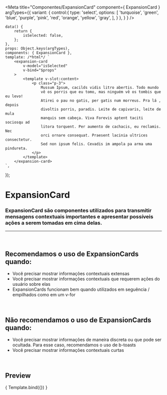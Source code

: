
<Meta
	title="Componentes/ExpansionCard"
	component={ ExpansionCard }
	argTypes={{
		variant: {
			control:{
				type: 'select',
				options: [
					'turquoise',
					'green',
					'blue',
					'purple',
					'pink',
					'red',
					'orange',
					'yellow',
					'gray',
				],
			}
		},
	}
}
/>

	data() {
		return {
			isSelected: false,
		};
	},
	props: Object.keys(argTypes),
	components: { ExpansionCard },
	template: /*html*/ `
		<expansion-card
			v-model="isSelected"
			v-bind="$props" 
		>
			<template v-slot:content>
				<p class="p-3">
					Mussum Ipsum, cacilds vidis litro abertis. Todo mundo
					vê os porris que eu tomo, mas ninguém vê os tombis que eu levo!
					Atirei o pau no gatis, per gatis num morreus. Pra lá , depois
					divoltis porris, paradis. Leite de capivaris, leite de mula
					manquis sem cabeça. Viva Forevis aptent taciti sociosqu ad
					litora torquent. Per aumento de cachacis, eu reclamis. Nec
					orci ornare consequat. Praesent lacinia ultrices consectetur.
					Sed non ipsum felis. Cevadis im ampola pa arma uma pindureta.
				</p>
			</template>
		</expansion-card>
	`,
});

# ExpansionCard

### ExpansionCard são componentes utilizados para transmitir mensagens contextuais importantes e apresentar possíveis ações a serem tomadas em cima delas.
---
<br />

## Recomendamos o uso de ExpansionCards quando:
- Você precisar mostrar informações contextuais extensas
- Você precisar mostrar informações contextuais que requerem ações do usuário sobre elas
- ExpansionCards funcionam bem quando utilizados em seguência / empilhados como em um v-for

<br />

## Não recomendamos o uso de ExpansionCards quando:
- Você precisar mostrar informações de maneira discreta ou que pode ser ocultada.
Para esse caso, recomendamos o uso de b-toasts
- Você precisar mostrar informações contextuais curtas

<br />

## Preview

<Canvas>
	<Story
		name="ExpansionCard"
		args={{
			icon: 'house-fill',
			mainValue: 32,
			legend: 'UBSs com dados atualizados',
			variant: 'blue',
		}}
	>
		{ Template.bind({}) }
	</Story>
</Canvas>

<ArgsTable story="ExpansionCard" />